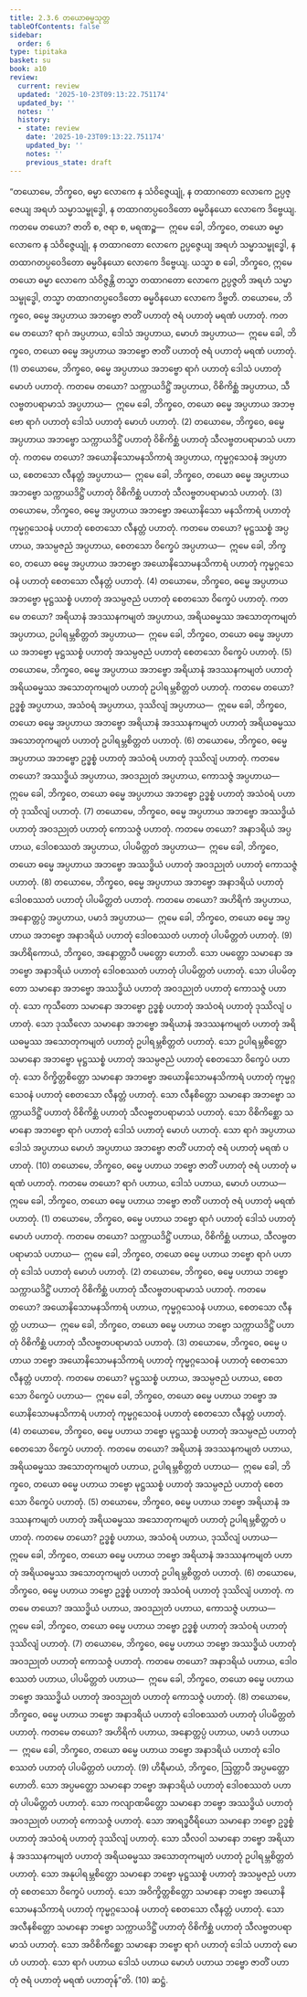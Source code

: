 ```yaml
---
title: 2.3.6 တယောဓမ္မသုတ္တ
tableOfContents: false
sidebar:
  order: 6
type: tipitaka
basket: su
book: a10
review:
  current: review
  updated: '2025-10-23T09:13:22.751174'
  updated_by: ''
  notes: ''
  history:
  - state: review
    date: '2025-10-23T09:13:22.751174'
    updated_by: ''
    notes: ''
    previous_state: draft
---
```



<ReviewStatus review={frontmatter.review} showDetails={true} />

<HypothesisAnnotation frontmatter={frontmatter} />

<DynamicBreadcrumb />

<Division number="76" book="a10" e="ch" v="17" p="370">

<Paragraph number="577" book="a10">
“တယောမေ, ဘိက္ခဝေ, ဓမ္မာ လောကေ န သံဝိဇ္ဇေယျုံ, န တထာဂတော လောကေ ဥပ္ပဇ္ဇေယျ အရဟံ သမ္မာသမ္ဗုဒ္ဓေါ, န တထာဂတပ္ပဝေဒိတော ဓမ္မဝိနယော လောကေ ဒိဗ္ဗေယျ. ကတမေ တယော? ဇာတိ စ, ဇရာ စ, မရဏဉ္စ—  ဣမေ ခေါ, ဘိက္ခဝေ, တယော ဓမ္မာ လောကေ န သံဝိဇ္ဇေယျုံ, န တထာဂတော လောကေ ဥပ္ပဇ္ဇေယျ အရဟံ သမ္မာသမ္ဗုဒ္ဓေါ, န တထာဂတပ္ပဝေဒိတော ဓမ္မဝိနယော လောကေ ဒိဗ္ဗေယျ. ယသ္မာ စ ခေါ, ဘိက္ခဝေ, ဣမေ တယော ဓမ္မာ လောကေ သံဝိဇ္ဇန္တိ တသ္မာ တထာဂတော လောကေ ဥပ္ပဇ္ဇတိ အရဟံ သမ္မာသမ္ဗုဒ္ဓေါ, တသ္မာ တထာဂတပ္ပဝေဒိတော ဓမ္မဝိနယော လောကေ ဒိဗ္ဗတိ.
</Paragraph>

<Paragraph number="578" book="a10">
တယောမေ, ဘိက္ခဝေ, ဓမ္မေ အပ္ပဟာယ အဘဗ္ဗော ဇာတိံ ပဟာတုံ ဇရံ ပဟာတုံ မရဏံ ပဟာတုံ. ကတမေ တယော? ရာဂံ အပ္ပဟာယ, ဒေါသံ အပ္ပဟာယ, မောဟံ အပ္ပဟာယ—  ဣမေ ခေါ, ဘိက္ခဝေ, တယော ဓမ္မေ အပ္ပဟာယ အဘဗ္ဗော ဇာတိံ ပဟာတုံ ဇရံ ပဟာတုံ မရဏံ ပဟာတုံ. (1)
</Paragraph>

<Paragraph number="579" book="a10">
တယောမေ, ဘိက္ခဝေ, ဓမ္မေ အပ္ပဟာယ အဘဗ္ဗော ရာဂံ ပဟာတုံ ဒေါသံ ပဟာတုံ မောဟံ ပဟာတုံ. ကတမေ တယော? သက္ကာယဒိဋ္ဌိံ အပ္ပဟာယ, ဝိစိကိစ္ဆံ အပ္ပဟာယ, သီလဗ္ဗတပရာမာသံ အပ္ပဟာယ—  ဣမေ ခေါ, ဘိက္ခဝေ, တယော ဓမ္မေ အပ္ပဟာယ အဘဗ္ဗော ရာဂံ ပဟာတုံ ဒေါသံ ပဟာတုံ မောဟံ ပဟာတုံ. (2)
</Paragraph>

<Paragraph number="580" book="a10">
တယောမေ, ဘိက္ခဝေ, ဓမ္မေ အပ္ပဟာယ အဘဗ္ဗော သက္ကာယဒိဋ္ဌိံ ပဟာတုံ ဝိစိကိစ္ဆံ ပဟာတုံ သီလဗ္ဗတပရာမာသံ ပဟာတုံ. ကတမေ တယော? အယောနိသောမနသိကာရံ အပ္ပဟာယ, ကုမ္မဂ္ဂသေဝနံ အပ္ပဟာယ, စေတသော လီနတ္တံ အပ္ပဟာယ—  ဣမေ ခေါ, ဘိက္ခဝေ, တယော ဓမ္မေ အပ္ပဟာယ အဘဗ္ဗော သက္ကာယဒိဋ္ဌိံ ပဟာတုံ ဝိစိကိစ္ဆံ ပဟာတုံ သီလဗ္ဗတပရာမာသံ ပဟာတုံ. (3)
</Paragraph>

<Paragraph number="581" book="a10">
တယောမေ, ဘိက္ခဝေ, ဓမ္မေ အပ္ပဟာယ အဘဗ္ဗော အယောနိသော မနသိကာရံ ပဟာတုံ ကုမ္မဂ္ဂသေဝနံ ပဟာတုံ စေတသော လီနတ္တံ ပဟာတုံ. ကတမေ တယော? မုဋ္ဌဿစ္စံ အပ္ပဟာယ, အသမ္ပဇညံ အပ္ပဟာယ, စေတသော ဝိက္ခေပံ အပ္ပဟာယ—  ဣမေ ခေါ, ဘိက္ခဝေ, တယော ဓမ္မေ အပ္ပဟာယ အဘဗ္ဗော အယောနိသောမနသိကာရံ ပဟာတုံ ကုမ္မဂ္ဂသေဝနံ ပဟာတုံ စေတသော လီနတ္တံ ပဟာတုံ. (4)
</Paragraph>

<Paragraph number="582" book="a10">
တယောမေ, ဘိက္ခဝေ, ဓမ္မေ အပ္ပဟာယ အဘဗ္ဗော မုဋ္ဌဿစ္စံ ပဟာတုံ အသမ္ပဇညံ ပဟာတုံ စေတသော ဝိက္ခေပံ ပဟာတုံ. ကတမေ တယော? အရိယာနံ အဒဿနကမျတံ အပ္ပဟာယ, အရိယဓမ္မဿ အသောတုကမျတံ အပ္ပဟာယ, ဥပါရမ္ဘစိတ္တတံ အပ္ပဟာယ—  ဣမေ ခေါ, ဘိက္ခဝေ, တယော ဓမ္မေ အပ္ပဟာယ အဘဗ္ဗော မုဋ္ဌဿစ္စံ ပဟာတုံ အသမ္ပဇညံ ပဟာတုံ စေတသော ဝိက္ခေပံ ပဟာတုံ. (5)
</Paragraph>

<Paragraph number="583" book="a10">
တယောမေ, ဘိက္ခဝေ, ဓမ္မေ အပ္ပဟာယ အဘဗ္ဗော အရိယာနံ အဒဿနကမျတံ ပဟာတုံ အရိယဓမ္မဿ အသောတုကမျတံ ပဟာတုံ ဥပါရမ္ဘစိတ္တတံ ပဟာတုံ. ကတမေ တယော? ဥဒ္ဓစ္စံ အပ္ပဟာယ, အသံဝရံ အပ္ပဟာယ, ဒုဿိလျံ အပ္ပဟာယ—  ဣမေ ခေါ, ဘိက္ခဝေ, တယော ဓမ္မေ အပ္ပဟာယ အဘဗ္ဗော အရိယာနံ အဒဿနကမျတံ ပဟာတုံ အရိယဓမ္မဿ အသောတုကမျတံ ပဟာတုံ ဥပါရမ္ဘစိတ္တတံ ပဟာတုံ. (6)
</Paragraph>

<Paragraph number="584" book="a10">
တယောမေ, ဘိက္ခဝေ, ဓမ္မေ အပ္ပဟာယ အဘဗ္ဗော ဥဒ္ဓစ္စံ ပဟာတုံ အသံဝရံ ပဟာတုံ ဒုဿိလျံ ပဟာတုံ. ကတမေ တယော? အဿဒ္ဓိယံ အပ္ပဟာယ, အဝဒညုတံ အပ္ပဟာယ, ကောသဇ္ဇံ အပ္ပဟာယ—  ဣမေ ခေါ, ဘိက္ခဝေ, တယော ဓမ္မေ အပ္ပဟာယ အဘဗ္ဗော ဥဒ္ဓစ္စံ ပဟာတုံ အသံဝရံ ပဟာတုံ ဒုဿိလျံ ပဟာတုံ. (7)
</Paragraph>

<Paragraph number="585" book="a10">
တယောမေ, ဘိက္ခဝေ, ဓမ္မေ အပ္ပဟာယ အဘဗ္ဗော အဿဒ္ဓိယံ ပဟာတုံ အဝဒညုတံ ပဟာတုံ ကောသဇ္ဇံ ပဟာတုံ. ကတမေ တယော? အနာဒရိယံ အပ္ပဟာယ, ဒေါဝစဿတံ အပ္ပဟာယ, ပါပမိတ္တတံ အပ္ပဟာယ—  ဣမေ ခေါ, ဘိက္ခဝေ, တယော ဓမ္မေ အပ္ပဟာယ အဘဗ္ဗော အဿဒ္ဓိယံ ပဟာတုံ အဝဒညုတံ ပဟာတုံ ကောသဇ္ဇံ ပဟာတုံ. (8)
</Paragraph>

<Paragraph number="586" book="a10">
တယောမေ, ဘိက္ခဝေ, ဓမ္မေ အပ္ပဟာယ အဘဗ္ဗော အနာဒရိယံ ပဟာတုံ ဒေါဝစဿတံ ပဟာတုံ ပါပမိတ္တတံ ပဟာတုံ. ကတမေ တယော? အဟိရိကံ အပ္ပဟာယ, အနောတ္တပ္ပံ အပ္ပဟာယ, ပမာဒံ အပ္ပဟာယ—  ဣမေ ခေါ, ဘိက္ခဝေ, တယော ဓမ္မေ အပ္ပဟာယ အဘဗ္ဗော အနာဒရိယံ ပဟာတုံ ဒေါဝစဿတံ ပဟာတုံ ပါပမိတ္တတံ ပဟာတုံ. (9)
</Paragraph>

<Paragraph number="587" book="a10">
အဟိရိကောယံ, ဘိက္ခဝေ, အနောတ္တာပီ ပမတ္တော ဟောတိ. သော ပမတ္တော သမာနော အဘဗ္ဗော အနာဒရိယံ ပဟာတုံ ဒေါဝစဿတံ ပဟာတုံ ပါပမိတ္တတံ ပဟာတုံ. သော ပါပမိတ္တော သမာနော အဘဗ္ဗော အဿဒ္ဓိယံ ပဟာတုံ အဝဒညုတံ ပဟာတုံ ကောသဇ္ဇံ ပဟာတုံ. သော ကုသီတော သမာနော အဘဗ္ဗော ဥဒ္ဓစ္စံ ပဟာတုံ အသံဝရံ ပဟာတုံ ဒုဿိလျံ ပဟာတုံ. သော ဒုဿီလော သမာနော အဘဗ္ဗော အရိယာနံ အဒဿနကမျတံ ပဟာတုံ အရိယဓမ္မဿ အသောတုကမျတံ ပဟာတုံ ဥပါရမ္ဘစိတ္တတံ ပဟာတုံ. သော ဥပါရမ္ဘစိတ္တော သမာနော အဘဗ္ဗော မုဋ္ဌဿစ္စံ ပဟာတုံ အသမ္ပဇညံ ပဟာတုံ စေတသော ဝိက္ခေပံ ပဟာတုံ. သော ဝိက္ခိတ္တစိတ္တော သမာနော အဘဗ္ဗော အယောနိသောမနသိကာရံ ပဟာတုံ ကုမ္မဂ္ဂသေဝနံ ပဟာတုံ စေတသော လီနတ္တံ ပဟာတုံ. သော လီနစိတ္တော သမာနော အဘဗ္ဗော သက္ကာယဒိဋ္ဌိံ ပဟာတုံ ဝိစိကိစ္ဆံ ပဟာတုံ သီလဗ္ဗတပရာမာသံ ပဟာတုံ. သော ဝိစိကိစ္ဆော သမာနော အဘဗ္ဗော ရာဂံ ပဟာတုံ ဒေါသံ ပဟာတုံ မောဟံ ပဟာတုံ. သော ရာဂံ အပ္ပဟာယ ဒေါသံ အပ္ပဟာယ မောဟံ အပ္ပဟာယ အဘဗ္ဗော ဇာတိံ ပဟာတုံ ဇရံ ပဟာတုံ မရဏံ ပဟာတုံ. (10)
</Paragraph>

<Paragraph number="588" book="a10">
တယောမေ, ဘိက္ခဝေ, ဓမ္မေ ပဟာယ ဘဗ္ဗော ဇာတိံ ပဟာတုံ ဇရံ ပဟာတုံ မရဏံ ပဟာတုံ. ကတမေ တယော? ရာဂံ ပဟာယ, ဒေါသံ ပဟာယ, မောဟံ ပဟာယ—  ဣမေ ခေါ, ဘိက္ခဝေ, တယော ဓမ္မေ ပဟာယ ဘဗ္ဗော ဇာတိံ ပဟာတုံ ဇရံ ပဟာတုံ မရဏံ ပဟာတုံ. (1)
</Paragraph>

<Paragraph number="589" book="a10">
တယောမေ, ဘိက္ခဝေ, ဓမ္မေ ပဟာယ ဘဗ္ဗော ရာဂံ ပဟာတုံ ဒေါသံ ပဟာတုံ မောဟံ ပဟာတုံ. ကတမေ တယော? သက္ကာယဒိဋ္ဌိံ ပဟာယ, ဝိစိကိစ္ဆံ ပဟာယ, သီလဗ္ဗတပရာမာသံ ပဟာယ—  ဣမေ ခေါ, ဘိက္ခဝေ, တယော ဓမ္မေ ပဟာယ ဘဗ္ဗော ရာဂံ ပဟာတုံ ဒေါသံ ပဟာတုံ မောဟံ ပဟာတုံ. (2)
</Paragraph>

<Paragraph number="590" book="a10">
တယောမေ, ဘိက္ခဝေ, ဓမ္မေ ပဟာယ ဘဗ္ဗော သက္ကာယဒိဋ္ဌိံ ပဟာတုံ ဝိစိကိစ္ဆံ ပဟာတုံ သီလဗ္ဗတပရာမာသံ ပဟာတုံ. ကတမေ တယော? အယောနိသောမနသိကာရံ ပဟာယ, ကုမ္မဂ္ဂသေဝနံ ပဟာယ, စေတသော လီနတ္တံ ပဟာယ—  ဣမေ ခေါ, ဘိက္ခဝေ, တယော ဓမ္မေ ပဟာယ ဘဗ္ဗော သက္ကာယဒိဋ္ဌိံ ပဟာတုံ ဝိစိကိစ္ဆံ ပဟာတုံ သီလဗ္ဗတပရာမာသံ ပဟာတုံ. (3)
</Paragraph>

<Paragraph number="591" book="a10">
တယောမေ, ဘိက္ခဝေ, ဓမ္မေ ပဟာယ ဘဗ္ဗော အယောနိသောမနသိကာရံ ပဟာတုံ ကုမ္မဂ္ဂသေဝနံ ပဟာတုံ စေတသော လီနတ္တံ ပဟာတုံ. ကတမေ တယော? မုဋ္ဌဿစ္စံ ပဟာယ, အသမ္ပဇညံ ပဟာယ, စေတသော ဝိက္ခေပံ ပဟာယ—  ဣမေ ခေါ, ဘိက္ခဝေ, တယော ဓမ္မေ ပဟာယ ဘဗ္ဗော အယောနိသောမနသိကာရံ ပဟာတုံ ကုမ္မဂ္ဂသေဝနံ ပဟာတုံ စေတသော လီနတ္တံ ပဟာတုံ. (4)
</Paragraph>

<Paragraph number="592" book="a10">
တယောမေ, ဘိက္ခဝေ, ဓမ္မေ ပဟာယ ဘဗ္ဗော မုဋ္ဌဿစ္စံ ပဟာတုံ အသမ္ပဇညံ ပဟာတုံ စေတသော ဝိက္ခေပံ ပဟာတုံ. ကတမေ တယော? အရိယာနံ အဒဿနကမျတံ ပဟာယ, အရိယဓမ္မဿ အသောတုကမျတံ ပဟာယ, ဥပါရမ္ဘစိတ္တတံ ပဟာယ—  ဣမေ ခေါ, ဘိက္ခဝေ, တယော ဓမ္မေ ပဟာယ ဘဗ္ဗော မုဋ္ဌဿစ္စံ ပဟာတုံ အသမ္ပဇညံ ပဟာတုံ စေတသော ဝိက္ခေပံ ပဟာတုံ. (5)
</Paragraph>

<Paragraph number="593" book="a10">
တယောမေ, ဘိက္ခဝေ, ဓမ္မေ ပဟာယ ဘဗ္ဗော အရိယာနံ အဒဿနကမျတံ ပဟာတုံ အရိယဓမ္မဿ အသောတုကမျတံ ပဟာတုံ ဥပါရမ္ဘစိတ္တတံ ပဟာတုံ. ကတမေ တယော? ဥဒ္ဓစ္စံ ပဟာယ, အသံဝရံ ပဟာယ, ဒုဿိလျံ ပဟာယ—  ဣမေ ခေါ, ဘိက္ခဝေ, တယော ဓမ္မေ ပဟာယ ဘဗ္ဗော အရိယာနံ အဒဿနကမျတံ ပဟာတုံ အရိယဓမ္မဿ အသောတုကမျတံ ပဟာတုံ ဥပါရမ္ဘစိတ္တတံ ပဟာတုံ. (6)
</Paragraph>

<Paragraph number="594" book="a10">
တယောမေ, ဘိက္ခဝေ, ဓမ္မေ ပဟာယ ဘဗ္ဗော ဥဒ္ဓစ္စံ ပဟာတုံ အသံဝရံ ပဟာတုံ ဒုဿိလျံ ပဟာတုံ. ကတမေ တယော? အဿဒ္ဓိယံ ပဟာယ, အဝဒညုတံ ပဟာယ, ကောသဇ္ဇံ ပဟာယ—  ဣမေ ခေါ, ဘိက္ခဝေ, တယော ဓမ္မေ ပဟာယ ဘဗ္ဗော ဥဒ္ဓစ္စံ ပဟာတုံ အသံဝရံ ပဟာတုံ ဒုဿိလျံ ပဟာတုံ. (7)
</Paragraph>

<Paragraph number="595" book="a10">
တယောမေ, ဘိက္ခဝေ, ဓမ္မေ ပဟာယ ဘဗ္ဗော အဿဒ္ဓိယံ ပဟာတုံ အဝဒညုတံ ပဟာတုံ ကောသဇ္ဇံ ပဟာတုံ. ကတမေ တယော? အနာဒရိယံ ပဟာယ, ဒေါဝစဿတံ ပဟာယ, ပါပမိတ္တတံ ပဟာယ—  ဣမေ ခေါ, ဘိက္ခဝေ, တယော ဓမ္မေ ပဟာယ ဘဗ္ဗော အဿဒ္ဓိယံ ပဟာတုံ အဝဒညုတံ ပဟာတုံ ကောသဇ္ဇံ ပဟာတုံ. (8)
</Paragraph>

<Paragraph number="596" book="a10">
တယောမေ, ဘိက္ခဝေ, ဓမ္မေ ပဟာယ ဘဗ္ဗော အနာဒရိယံ ပဟာတုံ ဒေါဝစဿတံ ပဟာတုံ ပါပမိတ္တတံ ပဟာတုံ. ကတမေ တယော? အဟိရိကံ ပဟာယ, အနောတ္တပ္ပံ ပဟာယ, ပမာဒံ ပဟာယ—  ဣမေ ခေါ, ဘိက္ခဝေ, တယော ဓမ္မေ ပဟာယ ဘဗ္ဗော အနာဒရိယံ ပဟာတုံ ဒေါဝစဿတံ ပဟာတုံ ပါပမိတ္တတံ ပဟာတုံ. (9)
</Paragraph>

<Paragraph number="597" book="a10">
ဟိရီမာယံ, ဘိက္ခဝေ, ဩတ္တာပီ အပ္ပမတ္တော ဟောတိ. သော အပ္ပမတ္တော သမာနော ဘဗ္ဗော အနာဒရိယံ ပဟာတုံ ဒေါဝစဿတံ ပဟာတုံ ပါပမိတ္တတံ ပဟာတုံ. သော ကလျာဏမိတ္တော သမာနော ဘဗ္ဗော အဿဒ္ဓိယံ ပဟာတုံ အဝဒညုတံ ပဟာတုံ ကောသဇ္ဇံ ပဟာတုံ. သော အာရဒ္ဓဝီရိယော သမာနော ဘဗ္ဗော ဥဒ္ဓစ္စံ ပဟာတုံ အသံဝရံ ပဟာတုံ ဒုဿိလျံ ပဟာတုံ. သော သီလဝါ သမာနော ဘဗ္ဗော အရိယာနံ အဒဿနကမျတံ ပဟာတုံ အရိယဓမ္မဿ အသောတုကမျတံ ပဟာတုံ ဥပါရမ္ဘစိတ္တတံ ပဟာတုံ. သော အနုပါရမ္ဘစိတ္တော သမာနော ဘဗ္ဗော မုဋ္ဌဿစ္စံ ပဟာတုံ အသမ္ပဇညံ ပဟာတုံ စေတသော ဝိက္ခေပံ ပဟာတုံ. သော အဝိက္ခိတ္တစိတ္တော သမာနော ဘဗ္ဗော အယောနိသောမနသိကာရံ ပဟာတုံ ကုမ္မဂ္ဂသေဝနံ ပဟာတုံ စေတသော လီနတ္တံ ပဟာတုံ. သော အလီနစိတ္တော သမာနော ဘဗ္ဗော သက္ကာယဒိဋ္ဌိံ ပဟာတုံ ဝိစိကိစ္ဆံ ပဟာတုံ သီလဗ္ဗတပရာမာသံ ပဟာတုံ. သော အဝိစိကိစ္ဆော သမာနော ဘဗ္ဗော ရာဂံ ပဟာတုံ ဒေါသံ ပဟာတုံ မောဟံ ပဟာတုံ. သော ရာဂံ ပဟာယ ဒေါသံ ပဟာယ မောဟံ ပဟာယ ဘဗ္ဗော ဇာတိံ ပဟာတုံ ဇရံ ပဟာတုံ မရဏံ ပဟာတုန်”တိ. (10)

</Paragraph>
</Division>

<Paragraph number="598" type="center" book="a10">
ဆဋ္ဌံ.
</Paragraph>